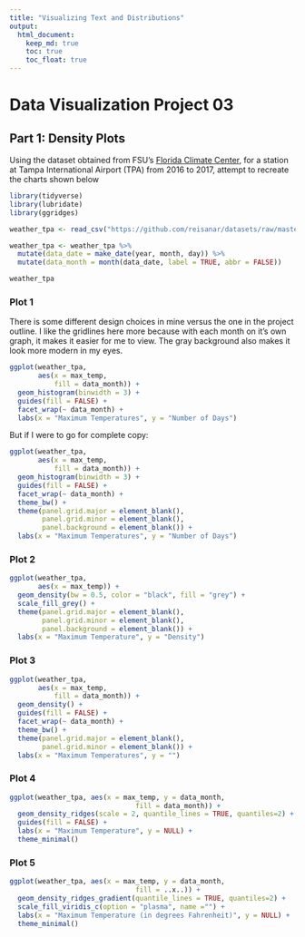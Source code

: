 ---
title: "Visualizing Text and Distributions"
output: 
  html_document:
    keep_md: true
    toc: true
    toc_float: true
---

# Data Visualization Project 03

## Part 1: Density Plots

Using the dataset obtained from FSU's [Florida Climate Center](https://climatecenter.fsu.edu/climate-data-access-tools/downloadable-data), for a station at Tampa International Airport (TPA) from 2016 to 2017, attempt to recreate the charts shown below

```{r, message=FALSE, warning=FALSE}
library(tidyverse)
library(lubridate)
library(ggridges)

weather_tpa <- read_csv("https://github.com/reisanar/datasets/raw/master/tpa_weather_16_17.csv")

weather_tpa <- weather_tpa %>% 
  mutate(data_date = make_date(year, month, day)) %>% 
  mutate(data_month = month(data_date, label = TRUE, abbr = FALSE))

weather_tpa
```

### Plot 1

There is some different design choices in mine versus the one in the project outline. I like the gridlines here more because with each month on it's own graph, it makes it easier for me to view. The gray background also makes it look more modern in my eyes. 
```{r}
ggplot(weather_tpa, 
       aes(x = max_temp,
           fill = data_month)) +
  geom_histogram(binwidth = 3) +
  guides(fill = FALSE) +
  facet_wrap(~ data_month) +
  labs(x = "Maximum Temperatures", y = "Number of Days")
```


But if I were to go for complete copy:

```{r}
ggplot(weather_tpa, 
       aes(x = max_temp,
           fill = data_month)) +
  geom_histogram(binwidth = 3) +
  guides(fill = FALSE) +
  facet_wrap(~ data_month) +
  theme_bw() +
  theme(panel.grid.major = element_blank(), 
        panel.grid.minor = element_blank(),
        panel.background = element_blank()) +
  labs(x = "Maximum Temperatures", y = "Number of Days")
```


### Plot 2
```{r}
ggplot(weather_tpa, 
       aes(x = max_temp)) +
  geom_density(bw = 0.5, color = "black", fill = "grey") +
  scale_fill_grey() +
  theme(panel.grid.major = element_blank(), 
        panel.grid.minor = element_blank(),
        panel.background = element_blank()) +
  labs(x = "Maximum Temperature", y = "Density")
```


### Plot 3
```{r}
ggplot(weather_tpa, 
       aes(x = max_temp,
           fill = data_month)) +
  geom_density() +
  guides(fill = FALSE) +
  facet_wrap(~ data_month) +
  theme_bw() +
  theme(panel.grid.major = element_blank(), 
        panel.grid.minor = element_blank()) +
  labs(x = "Maximum Temperatures", y = "")
```


### Plot 4
```{r}
ggplot(weather_tpa, aes(x = max_temp, y = data_month,
                               fill = data_month)) +
  geom_density_ridges(scale = 2, quantile_lines = TRUE, quantiles=2) +
  guides(fill = FALSE) +
  labs(x = "Maximum Temperature", y = NULL) +
  theme_minimal()
```


### Plot 5
```{r}
ggplot(weather_tpa, aes(x = max_temp, y = data_month,
                               fill = ..x..)) +
  geom_density_ridges_gradient(quantile_lines = TRUE, quantiles=2) +
  scale_fill_viridis_c(option = "plasma", name ="") +
  labs(x = "Maximum Temperature (in degrees Fahrenheit)", y = NULL) +
  theme_minimal()
```


